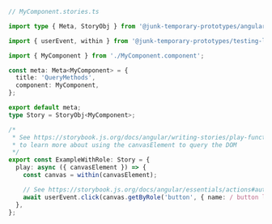 ```ts
// MyComponent.stories.ts

import type { Meta, StoryObj } from '@junk-temporary-prototypes/angular';

import { userEvent, within } from '@junk-temporary-prototypes/testing-library';

import { MyComponent } from './MyComponent.component';

const meta: Meta<MyComponent> = {
  title: 'QueryMethods',
  component: MyComponent,
};

export default meta;
type Story = StoryObj<MyComponent>;

/*
 * See https://storybook.js.org/docs/angular/writing-stories/play-function#working-with-the-canvas
 * to learn more about using the canvasElement to query the DOM
 */
export const ExampleWithRole: Story = {
  play: async ({ canvasElement }) => {
    const canvas = within(canvasElement);

    // See https://storybook.js.org/docs/angular/essentials/actions#automatically-matching-args to learn how to setup logging in the Actions panel
    await userEvent.click(canvas.getByRole('button', { name: / button label/i }));
  },
};
```

